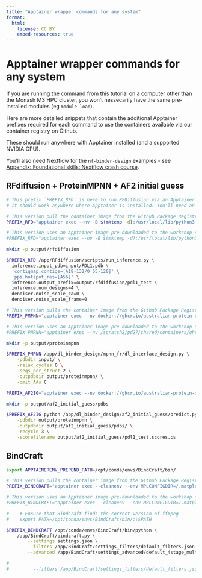 ```yaml
---
title: "Apptainer wrapper commands for any system"
format:
  html:
    license: CC BY
    embed-resources: true
---
```


# Apptainer wrapper commands for any system

If you are running the command from this tutorial on a computer other than the Monash M3 HPC cluster, you won't nessecarily have the same pre-installed modules (eg `module load`).

Here are more detailed snippets that contain the additional Apptainer prefixes required for each command to use the containers available via our container registry on Github.

These should run anywhere with Apptainer installed (and a supported NVIDIA GPU).

You'll also need Nextflow for the `nf-binder-design` examples - see [Appendix: Foundational skills: Nextflow crash course](nextflow_crash_course.qmd#installing-nextflow).

## RFdiffusion + ProteinMPNN + AF2 initial guess

```bash
# This prefix `PREFIX_RFD` is here to run RFDiffusion via an Apptainer container. 
# It should work anywhere where Apptainer is installed. You'll need an NVIDIA GPU. 

# This version pull the container image from the Github Package Registry - it should work on any system with apptainer installed. The first time it's run there's an initial delay while the container image is downloaded.
PREFIX_RFD="apptainer exec --nv -B $(mktemp -d):/usr/local/lib/python3.10/dist-packages/schedules docker://ghcr.io/australian-protein-design-initiative/containers/rfdiffusion:pytorch2407 "

# This version uses an Apptainer image pre-downloaded to the workshop scratch space
#PREFIX_RFD="apptainer exec --nv -B $(mktemp -d):/usr/local/lib/python3.10/dist-packages/schedules /scratch2/pd27/shared/containers/ghcr.io-australian-protein-design-initiative-containers-rfdiffusion-pytorch2407.img "

mkdir -p output/rfdiffusion

$PREFIX_RFD /app/RFdiffusion/scripts/run_inference.py \
  inference.input_pdb=input/PDL1.pdb \
  'contigmap.contigs=[A18-132/0 65-120]' \
  'ppi.hotspot_res=[A56]' \
  inference.output_prefix=output/rfdiffusion/pdl1_test \
  inference.num_designs=4 \
  denoiser.noise_scale_ca=0 \
  denoiser.noise_scale_frame=0
```

```bash
# This version pulls the container image from the Github Package Registry
PREFIX_PMPNN="apptainer exec --nv docker://ghcr.io/australian-protein-design-initiative/containers/proteinmpnn_dl_binder_design:latest "

# This version uses an Apptainer image pre-downloaded to the workshop scratch space
#PREFIX_PMPNN="apptainer exec --nv /scratch2/pd27/shared/containers/ghcr.io-australian-protein-design-initiative-containers-proteinmpnn_dl_binder_design-latest.img "

mkdir -p output/proteinmpnn

$PREFIX_PMPNN /app/dl_binder_design/mpnn_fr/dl_interface_design.py \
    -pdbdir input/ \
    -relax_cycles 0 \
    -seqs_per_struct 2 \
    -outpdbdir output/proteinmpnn/ \
    -omit_AAs C
```

```bash
PREFIX_AF2IG="apptainer exec --nv docker://ghcr.io/australian-protein-design-initiative/containers/af2_initial_guess:nv-cuda12 "

mkdir -p output/af2_initial_guess/pdbs

$PREFIX_AF2IG python /app/dl_binder_design/af2_initial_guess/predict.py \
    -pdbdir output/proteinmpnn \
    -outpdbdir output/af2_initial_guess/pdbs/ \
    -recycle 3 \
    -scorefilename output/af2_initial_guess/pdl1_test.scores.cs
```

## BindCraft

```bash
export APPTAINERENV_PREPEND_PATH=/opt/conda/envs/BindCraft/bin/

# This version pulls the container image from the Github Package Registry
PREFIX_BINDCRAFT="apptainer exec --cleanenv --env MPLCONFIGDIR=/.matplotlib -B $(mktemp -d):/.matplotlib --nv docker://ghcr.io/australian-protein-design-initiative/containers/bindcraft:05702c4_nv-cuda12 "

# This version uses an Apptainer image pre-downloaded to the workshop scratch space
#PREFIX_BINDCRAFT="apptainer exec --cleanenv --env MPLCONFIGDIR=/.matplotlib -B $(mktemp -d):/.matplotlib --nv /scratch2/pd27/shared/containers/ghcr.io-australian-protein-design-initiative-containers-bindcraft-05702c4_nv-cuda12.img "

#    # Ensure that BindCraft finds the correct version of ffmpeg
#    export PATH=/opt/conda/envs/BindCraft/bin/:\$PATH

$PREFIX_BINDCRAFT /opt/conda/envs/BindCraft/bin/python \
    /app/BindCraft/bindcraft.py \
        --settings settings.json \
        --filters /app/BindCraft/settings_filters/default_filters.json \
        --advanced /app/BindCraft/settings_advanced/default_4stage_multimer.json

# 
#         --filters /app/BindCraft/settings_filters/default_filters.json \
```